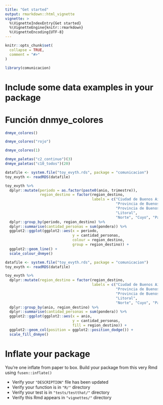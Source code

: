 ```yaml
---
title: "Get started"
output: rmarkdown::html_vignette
vignette: >
  %\VignetteIndexEntry{Get started}
  %\VignetteEngine{knitr::rmarkdown}
  %\VignetteEncoding{UTF-8}
---
```


```r
knitr::opts_chunk$set(
  collapse = TRUE,
  comment = "#>"
)
```

```r
library(comunicacion)
```

<!-- This vignette is generated by fusen: do not edit by hand -->

<!-- Run this 'development' chunk -->
<!-- Store every call to library() that you need to explore your functions -->


<!--
 You need to run the 'description' chunk in the '0-dev_history.Rmd' file before continuing your code there.

If it is the first time you use {fusen}, after 'description', you can directly run the last chunk of the present file with inflate() inside.
--> 


# Include some data examples in your package

<!-- 
 Store your dataset in a directory named "inst/" at the root of your project.
 Use it for your tests in this Rmd thanks to `pkgload::load_all()` to make it available
and `system.file()` to read it in your examples.
-->


# Función dnmye_colores

<!--
Creo función
-->


<!--
Creo ejemplos ed uso
-->


```r
dnmye_colores()

dnmye_colores("rojo")

dnmye_colores(1)
```

<!--
Creo testeos de resultados
-->


<!--
Creo Función
-->


<!--
Creo ejemplos de uso
-->


```r
dnmye_paletas("c2_continuo")(3)
dnmye_paletas("c10_todos")(20)
```

<!--
Creo testeo de resultados
-->



<!--
Creo función
-->


<!--
Creo ejemplos de uso
-->


```r
datafile <- system.file("toy_evyth.rds", package = "comunicacion")
toy_evyth <- readRDS(datafile)

toy_evyth %>% 
  dplyr::mutate(periodo = as.factor(paste0(anio, trimestre)),
                region_destino = factor(region_destino, 
                                        labels = c("Ciudad de Buenos Aires", 
                                                   "Provincia de Buenos Aires - Partidos del GBA",
                                                   "Provincia de Buenos Aires - Resto", "Centro", 
                                                   "Litoral", 
                                                   "Norte", "Cuyo", "Patagonia"))) %>% 
  dplyr::group_by(periodo, region_destino) %>% 
  dplyr::summarise(cantidad_personas = sum(pondera)) %>% 
  ggplot2::ggplot(ggplot2::aes(x = periodo, 
                               y = cantidad_personas, 
                               colour = region_destino, 
                               group = region_destino)) +
  ggplot2::geom_line() +
  scale_colour_dnmye()
```

<!--
Creo testeos de resultados
-->



<!--
Creo función 
-->


<!--
Creo ejemplos de uso
-->


```r
datafile <- system.file("toy_evyth.rds", package = "comunicacion")
toy_evyth <- readRDS(datafile)

toy_evyth %>% 
  dplyr::mutate(region_destino = factor(region_destino, 
                                        labels = c("Ciudad de Buenos Aires", 
                                                   "Provincia de Buenos Aires - Partidos del GBA",
                                                   "Provincia de Buenos Aires - Resto", "Centro", 
                                                   "Litoral", 
                                                   "Norte", "Cuyo", "Patagonia"))) %>% 
  dplyr::group_by(anio, region_destino) %>% 
  dplyr::summarise(cantidad_personas = sum(pondera)) %>% 
  ggplot2::ggplot(ggplot2::aes(x = anio, 
                               y = cantidad_personas, 
                               fill = region_destino)) +
  ggplot2::geom_col(position = ggplot2::position_dodge()) +
  scale_fill_dnmye()
```

<!--
Creo testeos de resultados
-->

<!--

# There can be development actions

Create a chunk with 'development' actions

- The chunk needs to be named `development` or `dev`
- It contains functions that are used for package development only
- Note that you may want to store most of these functions in the 0-dev_history.Rmd file

These are only included in the present flat template file, their content will not be part of the package anywhere else.
-->


# Inflate your package

You're one inflate from paper to box.
Build your package from this very Rmd using `fusen::inflate()`

- Verify your `"DESCRIPTION"` file has been updated
- Verify your function is in `"R/"` directory
- Verify your test is in `"tests/testthat/"` directory
- Verify this Rmd appears in `"vignettes/"` directory

